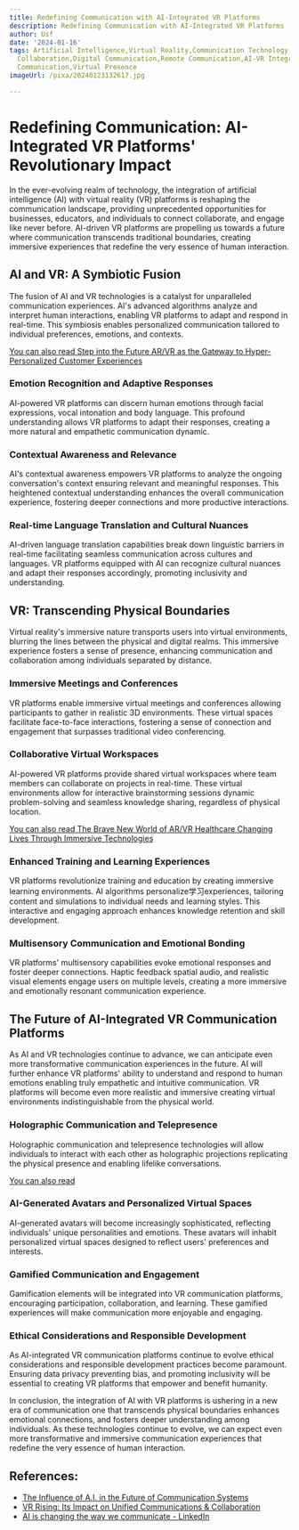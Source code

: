 ```yaml
---
title: Redefining Communication with AI-Integrated VR Platforms
description: Redefining Communication with AI-Integrated VR Platforms
author: Usf
date: '2024-01-16'
tags: Artificial Intelligence,Virtual Reality,Communication Technology,Immersive Experiences,Virtual
  Collaboration,Digital Communication,Remote Communication,AI-VR Integration,Interactive
  Communication,Virtual Presence
imageUrl: /pixa/20240123132617.jpg

---
```

# Redefining Communication:  AI-Integrated  VR Platforms' Revolutionary Impact

In the ever-evolving realm of technology, the integration of artificial intelligence (AI) with virtual reality (VR)  platforms is reshaping the  communication landscape, providing unprecedented opportunities for businesses,  educators, and individuals to connect collaborate, and engage like never before.  AI-driven VR platforms  are propelling us towards a future where communication  transcends traditional boundaries, creating immersive experiences that redefine the very  essence of human interaction.

## AI and VR: A  Symbiotic Fusion

The fusion of AI and VR technologies  is a catalyst for unparalleled  communication experiences. AI's advanced algorithms analyze and interpret human interactions, enabling VR platforms  to adapt and respond in real-time. This symbiosis  enables personalized communication tailored to individual preferences, emotions, and contexts.

[You can also  read Step  into  the Future AR/VR as the Gateway to Hyper-Personalized Customer Experiences](Step%20into%20the%20Future%20AR/VR%20as%20the%20Gateway%20to%20Hyper-Personalized%20Customer%20Experiences)


### Emotion Recognition and Adaptive Responses

AI-powered VR platforms can discern human emotions through facial expressions, vocal  intonation and body language. This profound understanding allows VR platforms to adapt their responses, creating a more  natural and empathetic communication dynamic.

### Contextual Awareness and  Relevance

AI's contextual awareness empowers VR platforms to analyze the ongoing conversation's context ensuring relevant  and meaningful responses. This heightened contextual understanding enhances the overall communication experience, fostering deeper connections and more  productive interactions.

### Real-time Language Translation and Cultural Nuances

AI-driven language translation capabilities break down linguistic barriers in real-time facilitating seamless communication across cultures  and languages.  VR platforms equipped with AI can recognize  cultural nuances and adapt their responses accordingly,  promoting inclusivity and understanding.

## VR: Transcending Physical Boundaries

Virtual reality's immersive nature transports users into virtual environments, blurring the lines between the physical  and digital realms. This immersive experience fosters a sense of  presence, enhancing communication and collaboration among individuals separated by distance.

### Immersive Meetings and  Conferences

VR platforms enable immersive  virtual meetings and  conferences allowing  participants to  gather in realistic 3D environments. These virtual spaces facilitate face-to-face interactions,  fostering  a sense of  connection and engagement that surpasses traditional video  conferencing.

### Collaborative Virtual Workspaces

AI-powered VR  platforms provide shared virtual workspaces where team members can collaborate  on projects in real-time. These virtual environments allow for interactive brainstorming  sessions dynamic problem-solving and seamless knowledge sharing, regardless of physical location.

[You can also read  The Brave New World of AR/VR Healthcare Changing Lives Through Immersive Technologies](The%20Brave%20New%20World%20of%20AR/VR%20Healthcare%20Changing%20Lives%20Through%20Immersive%20Technologies)


### Enhanced Training and Learning Experiences

VR platforms  revolutionize training and education by creating immersive learning environments. AI algorithms personalize学习experiences, tailoring content and simulations to individual needs and learning styles. This interactive and engaging approach enhances knowledge retention and skill  development.

### Multisensory Communication and Emotional Bonding

VR platforms'  multisensory capabilities evoke emotional responses and foster deeper connections. Haptic feedback spatial audio, and realistic visual elements engage users on multiple levels, creating a more immersive and emotionally resonant communication experience.

## The Future of AI-Integrated VR Communication Platforms

As AI  and VR technologies continue to advance, we can  anticipate even more transformative communication experiences in the future. AI will  further  enhance VR platforms' ability to understand and respond to human emotions enabling truly empathetic and intuitive communication. VR platforms will  become even more realistic and immersive creating virtual environments indistinguishable from the  physical world.

### Holographic Communication  and Telepresence

Holographic communication and telepresence technologies  will allow individuals to interact with each other as holographic projections replicating the physical presence and enabling  lifelike conversations.

[You can also  read ]()


### AI-Generated Avatars and Personalized Virtual  Spaces

AI-generated avatars will become increasingly sophisticated,  reflecting individuals' unique personalities and emotions.  These avatars will inhabit personalized  virtual spaces designed to reflect users' preferences  and interests.

### Gamified Communication and  Engagement

Gamification elements  will  be integrated into VR communication platforms, encouraging participation, collaboration, and learning. These gamified experiences will make  communication more enjoyable and engaging.

### Ethical Considerations and Responsible Development

As AI-integrated  VR communication platforms  continue to evolve ethical considerations and responsible development practices become paramount. Ensuring data privacy preventing bias, and promoting inclusivity will be  essential to creating VR platforms that empower and benefit humanity.

In  conclusion, the integration of AI with VR  platforms is ushering in a new era of communication one that transcends physical boundaries enhances emotional connections, and fosters deeper understanding among individuals. As these  technologies continue to evolve, we can expect even more transformative and immersive communication experiences that redefine the very essence of human interaction.

## References:
- [The Influence of A.I. in the Future of Communication Systems](https://www.linkedin.com/pulse/influence-ai-future-communication-systems-senior-software-engineer)
- [VR Rising: Its Impact on Unified Communications & Collaboration](https://www.uctoday.com/collaboration/vr-rising-its-impact-on-unified-communications-collaboration/)
- [AI is changing the way we communicate - LinkedIn](https://www.linkedin.com/pulse/ai-changing-way-we-communicate-vvibeapp-4fpme)
